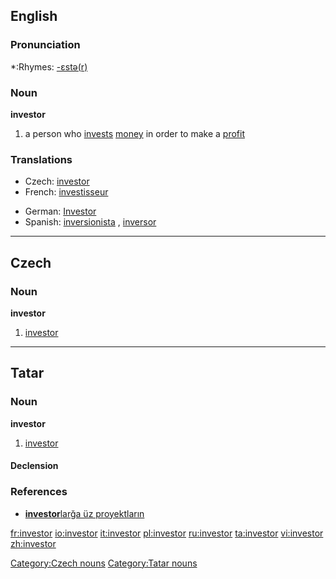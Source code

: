 {{see|Investor}}

==English==

===Pronunciation===
*:Rhymes: [[Rhymes:English:-ɛstə(r)|-ɛstə(r)]]

===Noun===
'''investor'''
# a person who [[invest]]s [[money]] in order to make a [[profit]]

===Translations===
{{trans-top|person who invests money in order to make a profit}}
*Czech: [[#Czech|investor]] {{m}}
*French: [[investisseur]]
{{trans-mid}}
*German: [[Investor]] {{m}}
*Spanish: [[inversionista]] {{m}} {{italbrac|Latin America}}, [[inversor]] {{m}} {{italbrac|Argentina|Spain}}
{{trans-bottom}}

----

==Czech==

===Noun===
'''investor''' {{m}}

# [[#English|investor]]

[[Category:Czech nouns]]

----

==Tatar==
===Noun===
'''investor'''
#[[investor#english|investor]]


====Declension====
{{tt-latin-noun|nıñ|ğa|nı|da|dan}}

===References===
*[http://www2.azatliq.org/news/local/tb/archives/2006/10/23.ASP#537891  '''investor'''larğa üz proyektların]

[[Category:Tatar nouns]]

[[fr:investor]]
[[io:investor]]
[[it:investor]]
[[pl:investor]]
[[ru:investor]]
[[ta:investor]]
[[vi:investor]]
[[zh:investor]]